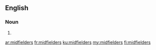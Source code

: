 ==English==

===Noun===
{{head|en|plural}}

# {{plural of|midfielder|lang=en}}

[[ar:midfielders]]
[[fr:midfielders]]
[[ku:midfielders]]
[[my:midfielders]]
[[fi:midfielders]]